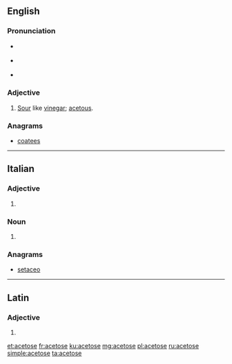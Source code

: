 ==English==

===Pronunciation===
* {{a|RP}} {{IPA|/ˈæsɪtəʊs/|lang=en}}
* {{a|US}} {{IPA|/ˈæsɪtoʊs/|lang=en}}
* {{audio|en-us-acetose.ogg|Audio (US)|lang=en}}

===Adjective===
{{en-adj}}

# [[sour|Sour]] like [[vinegar]]; [[acetous]].

===Anagrams===
* [[coatees#English|coatees]]

----

==Italian==

===Adjective===
{{head|it|adjective form}}

# {{feminine plural of|acetoso|lang=it}}

===Noun===
{{head|it|plural|g=f}}

# {{plural of|acetosa|lang=it}}

===Anagrams===
* [[setaceo#Italian|setaceo]]

----

==Latin==

===Adjective===
{{la-adj-form|acetose}}

# {{inflection of|acetosus||voc|m|s|lang=la}}

[[et:acetose]]
[[fr:acetose]]
[[ku:acetose]]
[[mg:acetose]]
[[pl:acetose]]
[[ru:acetose]]
[[simple:acetose]]
[[ta:acetose]]